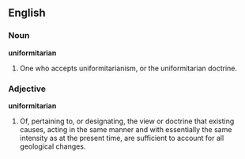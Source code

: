 ==English==

===Noun===

'''uniformitarian'''

#One who accepts uniformitarianism, or the uniformitarian doctrine.

===Adjective===

'''uniformitarian'''

#Of, pertaining to, or designating, the view or doctrine that existing causes, acting in the same manner and with essentially the same intensity as at the present time, are sufficient to account for all geological changes.